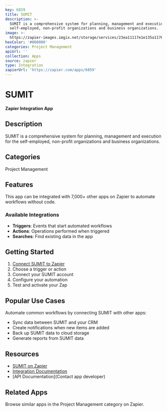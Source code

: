 ```yaml
---
key: 6859
title: SUMIT
description: >-
  SUMIT is a comprehensive system for planning, management and execution for the
  self-employed, non-profit organizations and business organizations.
image: >-
  https://zapier-images.imgix.net/storage/services/23ea11117e1e135a11762943963ff96b.png?auto=format%2Ccompress&ixlib=python-3.0.0&q=50
hexColor: '#000000'
categories: Project Management
apiUrl: ''
collection: Apps
source: zapier
type: Integration
zapierUrl: 'https://zapier.com/apps/6859'
---
```

# SUMIT

**Zapier Integration App**

## Description

SUMIT is a comprehensive system for planning, management and execution for the self-employed, non-profit organizations and business organizations.

## Categories

Project Management

## Features

This app can be integrated with 7,000+ other apps on Zapier to automate workflows without code.

### Available Integrations

- **Triggers**: Events that start automated workflows
- **Actions**: Operations performed when triggered
- **Searches**: Find existing data in the app

## Getting Started

1. [Connect SUMIT to Zapier](https://zapier.com/apps/6859)
2. Choose a trigger or action
3. Connect your SUMIT account
4. Configure your automation
5. Test and activate your Zap

## Popular Use Cases

Automate common workflows by connecting SUMIT with other apps:

- Sync data between SUMIT and your CRM
- Create notifications when new items are added
- Back up SUMIT data to cloud storage
- Generate reports from SUMIT data

## Resources

- [SUMIT on Zapier](https://zapier.com/apps/6859)
- [Integration Documentation](https://zapier.com/apps/6859/integrations)
- [API Documentation](Contact app developer)

## Related Apps

Browse similar apps in the Project Management category on Zapier.

